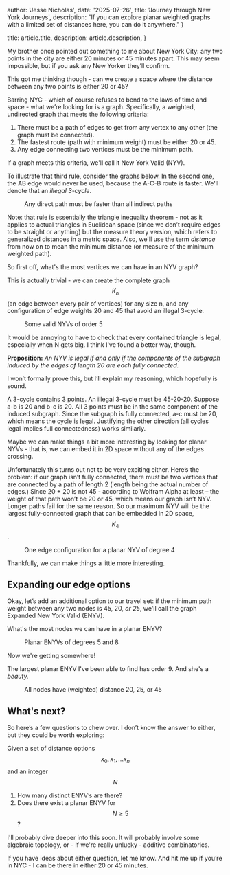   author: 'Jesse Nicholas',
  date: '2025-07-26',
  title: 'Journey through New York Journeys',
  description:
    "If you can explore planar weighted graphs with a limited set of distances here, you can do it anywhere."
}

  title: article.title,
  description: article.description,
}


My brother once pointed out something to me about New York City: any two points in the city are either 20 minutes or 45 minutes apart. This may seem impossible, but if you ask any New Yorker they’ll confirm. 

This got me thinking though - can we create a space where the distance between any two points is either 20 or 45? 

Barring NYC - which of course refuses to bend to the laws of time and space - what we’re looking for is a graph. Specifically, a weighted, undirected graph that meets the following criteria: 

1. There must be a path of edges to get from any vertex to any other (the graph must be connected).
2. The fastest route (path with minimum weight) must be either 20 or 45.
3. Any edge connecting two vertices must be the minimum path.

If a graph meets this criteria, we'll call it New York Valid (NYV).

To illustrate that third rule, consider the graphs below. In the second one, the AB edge would never be used, because the A-C-B route is faster. We'll denote that an *illegal 3-cycle*. 

<figure>
<ThemeImage src={loopsNy} darkSrc={loopsNyDark} alt="" />
<figcaption style={{justifySelf:'center'}}>Any direct path must be faster than all indirect paths</figcaption>
</figure>

Note: that rule is essentially the triangle inequality theorem - not as it applies to actual triangles in Euclidean space (since we don’t require edges to be straight or anything) but the measure theory version, which refers to generalized distances in a metric space. Also, we'll use the term *distance* from now on to mean the minimum distance (or measure of the minimum weighted path). 


So first off, what's the most vertices we can have in an NYV graph? 

This is actually trivial - we can create the complete graph $$K_n$$ (an edge between every pair of vertices) for any size n, and any configuration of edge weights 20 and 45 that avoid an illegal 3-cycle. 

<figure>
<ThemeImage src={nyvFull} darkSrc={nyvFullDark} alt="" />
<figcaption style={{justifySelf:'center'}}>Some valid NYVs of order 5</figcaption>
</figure>

It would be annoying to have to check that every contained triangle is legal, especially when N gets big. I think I've found a better way, though.

**Proposition:** *An NYV is legal if and only if the components of the subgraph induced by the edges of length 20 are each fully connected.*

I won’t formally prove this, but I’ll explain my reasoning, which hopefully is sound.

A 3-cycle contains 3 points. An illegal 3-cycle must be 45-20-20. Suppose a-b is 20 and b-c is 20. All 3 points must be in the same component of the induced subgraph. Since the subgraph is fully connected, a-c must be 20, which means the cycle is legal. Justifying the other direction (all cycles legal implies full connectedness) works similarly.

Maybe we can make things a bit more interesting by looking for planar NYVs - that is, we can embed it in 2D space without any of the edges crossing.

Unfortunately this turns out not to be very exciting either. Here’s the problem: if our graph isn’t fully connected, there must be two vertices that are connected by a path of length 2 (length being the actual number of edges.) Since 20 + 20 is not 45 - according to Wolfram Alpha at least – the weight of that path won’t be 20 or 45, which means our graph isn’t NYV. Longer paths fail for the same reason. So our maximum NYV will be the largest fully-connected graph that can be embedded in 2D space, $$K_4$$. 

<figure>
<ThemeImage src={planarNy} darkSrc={planarNyDark} alt="" />
<figcaption style={{justifySelf:'center'}}>One edge configuration for a planar NYV of degree 4</figcaption>
</figure>

Thankfully, we can make things a little more interesting.

## Expanding our edge options 

Okay, let’s add an additional option to our travel set: if the minimum path weight between any two nodes is 45, 20, *or 25*, we'll call the graph Expanded New York Valid (ENYV). 

What's the most nodes we can have in a planar ENYV?

<figure>
<ThemeImage src={enyvs} darkSrc={enyvsDark} alt="" />
<figcaption style={{justifySelf:'center'}}>Planar ENYVs of degrees 5 and 8</figcaption>
</figure>
Now we're getting somewhere! 

The largest planar ENYV I've been able to find has order 9. And she's a *beauty.*

<figure>
<ThemeImage src={degreeNineEnyv} darkSrc={degreeNineEnyvDark} alt="" />
<figcaption style={{justifySelf:'center'}}>All nodes have (weighted) distance 20, 25, or 45</figcaption>
</figure>


## What's next? 

So here’s a few questions to chew over. I don’t know the answer to either, but they could be worth exploring:

Given a set of distance options $$x_0, x_1, … x_n$$ and an integer $$N$$

1. How many distinct ENYV’s are there? 
2. Does there exist a planar ENYV for $$ N \ge 5$$?

I'll probably dive deeper into this soon. It will probably involve some algebraic topology, or - if we're really unlucky - additive combinatorics. 

If you have ideas about either question, let me know. And hit me up if you’re in NYC - I can be there in either 20 or 45 minutes. 

